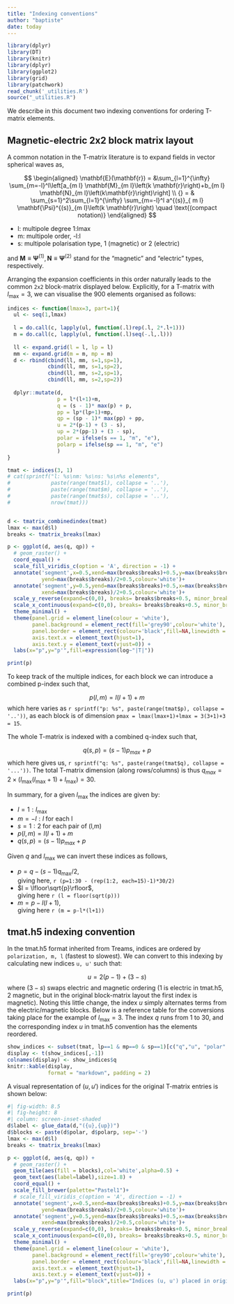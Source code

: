 ```yaml
---
title: "Indexing conventions"
author: "baptiste"
date: today
---
```


```r
library(dplyr)
library(DT)
library(knitr)
library(dplyr)
library(ggplot2)
library(grid)
library(patchwork)
read_chunk('_utilities.R')
source("_utilities.R")
```

We describe in this document two indexing conventions for ordering T-matrix elements.

## Magnetic-electric 2x2 block matrix layout

A common notation in the T-matrix literature is to expand fields in vector spherical waves as,

$$
\begin{aligned}
\mathbf{E}(\mathbf{r}) = &\sum_{l=1}^{\infty} \sum_{m=-l}^l\left[a_{m l} \mathbf{M}_{m l}\left(k \mathbf{r}\right)+b_{m l} \mathbf{N}_{m l}\left(k\mathbf{r}\right)\right]  \\ {} = & \sum_{s=1}^2\sum_{l=1}^{\infty} \sum_{m=-l}^l a^{(s)}_{ m l} \mathbf{\Psi}^{(s)}_{m l}\left(k \mathbf{r}\right) \quad \text{(compact notation)}
\end{aligned}
$$

- l: multipole degree 1:lmax
- m: multipole order, -l:l
- s: multipole polarisation type, 1 (magnetic) or 2 (electric)

and $\mathbf{M}\equiv \mathbf{\Psi}^{(1)}, \mathbf{N}\equiv \mathbf{\Psi}^{(2)}$ stand for the "magnetic" and "electric" types, respectively. 

Arranging the expansion coefficients in this order naturally leads to the common `2x2` block-matrix displayed below. Explicitly, for a T-matrix with $l_\text{max}=3$, we can visualise the 900 elements organised as follows:

```r

indices <- function(lmax=3, part=1){
  ul <- seq(1,lmax)
  
  l = do.call(c, lapply(ul, function(.l)rep(.l, 2*.l+1)))
  m = do.call(c, lapply(ul, function(.l)seq(-.l,.l)))
  
  ll <- expand.grid(l = l, lp = l)
  mm <- expand.grid(m = m, mp = m)
  d <- rbind(cbind(ll, mm, s=1,sp=1),
             cbind(ll, mm, s=1,sp=2),
             cbind(ll, mm, s=2,sp=1),
             cbind(ll, mm, s=2,sp=2))
  
  dplyr::mutate(d, 
                p = l*(l+1)+m, 
                q = (s - 1)* max(p) + p,
                pp = lp*(lp+1)+mp,
                qp = (sp - 1)* max(pp) + pp,
                u = 2*(p-1) + (3 - s),
                up = 2*(pp-1) + (3 - sp),
                polar = ifelse(s == 1, "m", "e"),
                polarp = ifelse(sp == 1, "m", "e")
                )
}

tmat <- indices(3, 1)
# cat(sprintf("l: %s\nm: %s\ns: %s\n%s elements",
#             paste(range(tmat$l), collapse = '..'), 
#             paste(range(tmat$m), collapse = '..'), 
#             paste(range(tmat$s), collapse = '..'), 
#             nrow(tmat)))


d <- tmatrix_combinedindex(tmat)
lmax <- max(d$l)
breaks <- tmatrix_breaks(lmax)

p <- ggplot(d, aes(q, qp)) +
  # geom_raster() +
  coord_equal() +
  scale_fill_viridis_c(option = 'A', direction = -1) +
  annotate('segment',x=0.5,xend=max(breaks$breaks)+0.5,y=max(breaks$breaks)/2+0.5,
           yend=max(breaks$breaks)/2+0.5,colour='white')+
  annotate('segment',y=0.5,yend=max(breaks$breaks)+0.5,x=max(breaks$breaks)/2+0.5,
           xend=max(breaks$breaks)/2+0.5,colour='white')+
  scale_y_reverse(expand=c(0,0), breaks= breaks$breaks+0.5, minor_breaks=breaks$minor_breaks+0.5, labels=breaks$labels) +
  scale_x_continuous(expand=c(0,0), breaks= breaks$breaks+0.5, minor_breaks=breaks$minor_breaks+0.5, labels=breaks$labels) +
  theme_minimal() +
  theme(panel.grid = element_line(colour = 'white'), 
        panel.background = element_rect(fill='grey90',colour='white'),
        panel.border = element_rect(colour='black',fill=NA,linewidth = 0.2),
        axis.text.x = element_text(hjust=1),
        axis.text.y = element_text(vjust=0)) +
  labs(x="p",y="p'",fill=expression(log~"|T|"))

print(p)
```

To keep track of the multiple indices, for each block we can introduce a combined p-index such that,

$$
p(l,m) = l(l+1)+m
$$
which here varies as `r sprintf("p: %s", paste(range(tmat$p), collapse = '..'))`, as each block is of dimension `pmax = lmax(lmax+1)+lmax = 3(3+1)+3 = 15`.

The whole T-matrix is indexed with a combined q-index such that,

$$
q(s,p) = (s-1)p_{max} + p 
$$
which here gives us,
`r sprintf("q: %s", paste(range(tmat$q), collapse = '...'))`. The total T-matrix dimension (along rows/columns) is thus $q_{max}=2\times(l_\text{max}(l_\text{max}+1)+l_\text{max})=30$.

In summary, for a given $l_\text{max}$ the indices are given by:

- $l=1:l_\text{max}$
- $m=-l:l$ for each l
- $s=1:2$ for each pair of (l,m)
- $p(l,m) = l(l+1)+m$
- $q(s,p) = (s-1)p_{max} + p$

Given $q$ and $l_\text{max}$ we can invert these indices as follows,

- $p = q - (s-1)q_\text{max}/2$,   
giving here, `r (p=1:30 - (rep(1:2, each=15)-1)*30/2)`
- $l = \lfloor\sqrt{p}\rfloor$,   
giving here `r (l = floor(sqrt(p)))`
- $m = p - l(l+1)$,   
giving here `r (m = p-l*(l+1))`

## tmat.h5 indexing convention

In the tmat.h5 format inherited from Treams, indices are ordered by `polarization, m, l` (fastest to slowest). We can convert to this indexing by calculating new indices `u, u'` such that:

$$u = 2(p-1) + (3-s)$$
where $(3-s)$ swaps electric and magnetic ordering (1 is electric in tmat.h5, 2 magnetic, but in the original block-matrix layout the first index is magnetic). Noting this little change, the index $u$ simply alternates terms from the electric/magnetic blocks. Below is a reference table for the conversions taking place for the example of $l_\text{max}=3$. The index $q$ runs from 1 to 30, and the corresponding index $u$ in tmat.h5 convention has the elements reordered.

```r
show_indices <- subset(tmat, lp==1 & mp==0 & sp==1)[c("q","u", "polar","p", "l","m","s")]
display <- t(show_indices[,-1])
colnames(display) <- show_indices$q
knitr::kable(display, 
             format = "markdown", padding = 2)
```

A visual representation of $(u,u')$ indices for the original T-matrix entries is shown below:

```r
#| fig-width: 8.5
#| fig-height: 8
#| column: screen-inset-shaded
d$label <- glue_data(d,"({u},{up})")
d$blocks <- paste(d$polar, d$polarp, sep='-')
lmax <- max(d$l)
breaks <- tmatrix_breaks(lmax)

p <- ggplot(d, aes(q, qp)) +
  # geom_raster() +
  geom_tile(aes(fill = blocks),col='white',alpha=0.5) +
  geom_text(aes(label=label),size=1.8) +
  coord_equal() +
  scale_fill_brewer(palette="Pastel1")+
  # scale_fill_viridis_c(option = 'A', direction = -1) +
  annotate('segment',x=0.5,xend=max(breaks$breaks)+0.5,y=max(breaks$breaks)/2+0.5,
           yend=max(breaks$breaks)/2+0.5,colour='white')+
  annotate('segment',y=0.5,yend=max(breaks$breaks)+0.5,x=max(breaks$breaks)/2+0.5,
           xend=max(breaks$breaks)/2+0.5,colour='white')+
  scale_y_reverse(expand=c(0,0), breaks= breaks$breaks+0.5, minor_breaks=breaks$minor_breaks+0.5, labels=breaks$labels) +
  scale_x_continuous(expand=c(0,0), breaks= breaks$breaks+0.5, minor_breaks=breaks$minor_breaks+0.5, labels=breaks$labels) +
  theme_minimal() +
  theme(panel.grid = element_line(colour = 'white'), 
        panel.background = element_rect(fill='grey90',colour='white'),
        panel.border = element_rect(colour='black',fill=NA,linewidth = 0.2),
        axis.text.x = element_text(hjust=1),
        axis.text.y = element_text(vjust=0)) +
  labs(x="p",y="p'",fill="block",title="Indices (u, u') placed in original block layout")

print(p)
```


